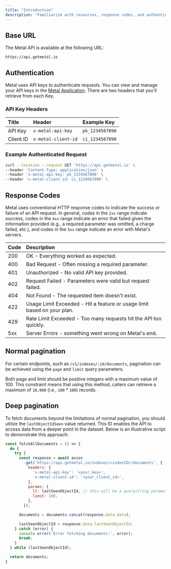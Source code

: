 ```yaml
---
title: "Introduction"
description: "Familiarize with resources, response codes, and authentication."
---
```


## Base URL
The Metal API is available at the following URL:

```
https://api.getmetal.io
```

## Authentication
Metal uses API keys to authenticate requests. You can view and manage your API keys in the [Metal Application](https://app.getmetal.io/settings/organization). There are two headers that you'll retrieve from each Key.

### API Key Headers
| Title | Header | Example Key
| :--- | :--- | :--- |
| API Key | `x-metal-api-key` | `pk_1234567890` |
| Client ID | `x-metal-client-id` | `ci_1234567890` |


### Example Authenticated Request
```bash
curl --location --request GET 'https://api.getmetal.io' \
--header 'Content-Type: application/json' \
--header 'x-metal-api-key: pk_1234567890' \
--header 'x-metal-client-id: ci_1234567890' \
```

## Response Codes
Metal uses conventional HTTP response codes to indicate the success or failure of an API request. In general, codes in the `2xx` range indicate success, codes in the `4xx` range indicate an error that failed given the information provided (e.g., a required parameter was omitted, a charge failed, etc.), and codes in the `5xx` range indicate an error with Metal's servers.

| Code | Description |
| :--- | :--- |
| 200 | OK - Everything worked as expected. |
| 400 | Bad Request - Often missing a required parameter. |
| 401 | Unauthorized - No valid API key provided. |
| 402 | Request Failed - Parameters were valid but request failed. |
| 404 | Not Found - The requested item doesn't exist. |
| 422 | Usage Limit Exceeded - Hit a feature or usage limit based on your plan.  |
| 429 | Rate Limit Exceeded - Too many requests hit the API too quickly. |
| 5xx | Server Errors - something went wrong on Metal's end. |

## Normal pagination
For certain endpoints, such as `/v1/indexes/:id/documents`, pagination can be achieved using the `page` and `limit` query parameters.

Both page and limit should be positive integers with a maximum value of 100. This constraint means that using this method, callers can retrieve a maximum of `10,000` (i.e., `100` * `100`) records.

## Deep pagination
To fetch documents beyond the limitations of normal pagination, you should utilize the `lastObjectIdSeen` value returned. This ID enables the API to access data from a deeper point in the dataset. Below is an illustrative script to demonstrate this approach:

```js
const fetchAllDocuments = () => {
  do {
    try {
      const response = await axios
        .get('https://api.getmetal.io/indexes/<indexID>/documents', {
          headers: {
            'x-metal-api-key': '<your_key>',
            'x-metal-client-id': '<your_client_id>',
          },
          params: {
            lt: lastSeenObjectId, // this will be a querystring parameter `lt=${lastSeenObjectId}`
            limit: 100,
          },
        });

      documents = documents.concat(response.data.data);

      lastSeenObjectId = response.data.lastSeenObjectId;
    } catch (error) {
      console.error('Error fetching documents:', error);
      break;
    }
  } while (lastSeenObjectId);

  return documents;
}
```
